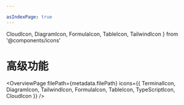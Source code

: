 ```yaml
---

asIndexPage: true
---
```


  CloudIcon,
  DiagramIcon,
  FormulaIcon,
  TableIcon,
  TailwindIcon
} from '@components/icons'

# 高级功能

<OverviewPage
  filePath={metadata.filePath}
  icons={{
    TerminalIcon,
    DiagramIcon,
    TailwindIcon,
    FormulaIcon,
    TableIcon,
    TypeScriptIcon,
    CloudIcon
  }}
/>